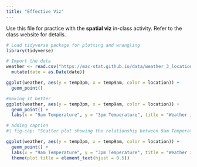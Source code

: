 ```yaml
---
title: "Effective Viz"
---
```


Use this file for practice with the **spatial viz** in-class activity.  Refer to the class website for details.
```r
# Load tidyverse package for plotting and wrangling
library(tidyverse)

# Import the data
weather <- read.csv("https://mac-stat.github.io/data/weather_3_locations.csv") |> 
  mutate(date = as.Date(date))


```
```r
ggplot(weather, aes(y = temp3pm, x = temp9am, color = location)) + 
  geom_point()

```
```r
#making it better
ggplot(weather, aes(y = temp3pm, x = temp9am, color = location)) + 
  geom_point() + 
  labs(x = "9am Temperature", y = "3pm Temperature", title = "Weather in 3 Australian Locations", color = "orange")  
```
```r
# adding caption
#| fig-cap: "Scatter plot showing the relationship between 9am Temperature and 3pm Temperature across different Australian locations. The x-axis represents the 9am Temperature, while the y-axis represents the 3pm Temperature. Each point is colored according to the respective location" 

ggplot(weather, aes(y = temp3pm, x = temp9am, color = location)) + 
  geom_point() + 
  labs(x = "9am Temperature", y = "3pm Temperature", title = "Weather in 3 Australian Locations", color = "orange")  + 
  theme(plot.title = element_text(hjust = 0.5))
```

